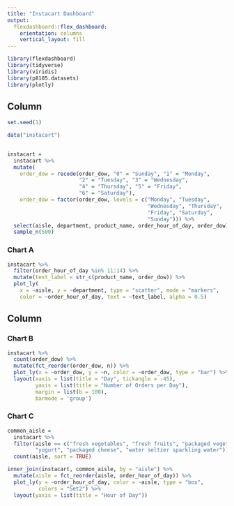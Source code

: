 ```yaml
---
title: "Instacart Dashboard"
output: 
  flexdashboard::flex_dashboard:
    orientation: columns
    vertical_layout: fill
---
```


```r
library(flexdashboard)
library(tidyverse)
library(viridis)
library(p8105.datasets)
library(plotly)
```

Column {data-width=350}
-----------------------------------------------------------------------



```r
set.seed(1)

data("instacart")

 
instacart = 
  instacart %>% 
  mutate(
    order_dow = recode(order_dow, "0" = "Sunday", "1" = "Monday", 
                       "2" = "Tuesday", "3" = "Wednesday", 
                       "4" = "Thursday", "5" = "Friday", 
                       "6" = "Saturday"), 
    order_dow = factor(order_dow, levels = c("Monday", "Tuesday", 
                                             "Wednesday", "Thursday", 
                                             "Friday", "Saturday",
                                             "Sunday"))) %>% 
  select(aisle, department, product_name, order_hour_of_day, order_dow) %>% 
  sample_n(500)
```


### Chart A


```r
instacart %>% 
  filter(order_hour_of_day %in% 11:14) %>% 
  mutate(text_label = str_c(product_name, order_dow)) %>% 
  plot_ly(
    x = ~aisle, y = ~department, type = "scatter", mode = "markers",
    color = ~order_hour_of_day, text = ~text_label, alpha = 0.5)
```

Column {data-width=350}
-----------------------------------------------------------------------

### Chart B

```r
instacart %>% 
  count(order_dow) %>% 
  mutate(fct_reorder(order_dow, n)) %>% 
  plot_ly(x = ~order_dow, y = ~n, color = ~order_dow, type = "bar") %>% 
  layout(xaxis = list(title = "Day", tickangle = -45),
         yaxis = list(title = "Number of Orders per Day"),
         margin = list(b = 100),
         barmode = 'group')
```

### Chart C

```r
common_aisle = 
  instacart %>% 
  filter(aisle == c("fresh vegetables", "fresh fruits", "packaged vegetables fruits",
         "yogurt", "packaged cheese", "water seltzer sparkling water")) %>%
  count(aisle, sort = TRUE)
```

```r
inner_join(instacart, common_aisle, by = "aisle") %>% 
  mutate(aisle = fct_reorder(aisle, order_hour_of_day)) %>%
  plot_ly(y = ~order_hour_of_day, color = ~aisle, type = "box",
          colors = "Set2") %>% 
  layout(yaxis = list(title = "Hour of Day"))
```



